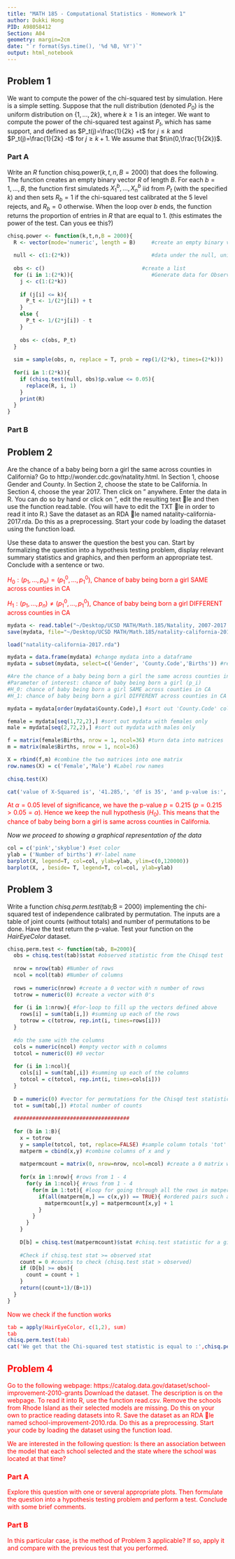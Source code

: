 ```yaml
---
title: "MATH 185 - Computational Statistics - Homework 1"
author: Dukki Hong
PID: A98058412
Section: A04
geometry: margin=2cm
date: "`r format(Sys.time(), '%d %B, %Y')`"
output: html_notebook
---
```

## Problem 1

We want to compute the power of the chi-squared test by simulation. Here is a simple setting. Suppose that the null distribution (denoted $P_0$) is the uniform distribution on $\{1,...,2k\}$, where $k\geq 1$ is an integer. We want to compute the power of the chi-squared test against $P_t$, which has same support, and defined as $P_t(j)=\frac{1}{2k} +t$ for $j\leq k$ and $P_t(j)=\frac{1}{2k} -t$ for $j\geq k+1$. We assume that $t\in(0,\frac{1}{2k})$.

### Part A

Write an $R$ function chisq.power$(k,t,n,B = 2000)$ that does the following. The function creates an empty binary vector $R$ of length $B$. For each $b = 1,...,B$, the function first simulateds $X_1^b,...,X_n^b$ iid from $P_t$ (with the specified $k$) and then sets $R_b = 1$ if the chi-squared test calibrated at the $5%$ level rejects, and $R_b=0$ otherwise. When the loop over $b$ ends, the function returns the proportion of entries in $R$ that are equal to $1$. (this estimates the power of the test. Can yous ee this?)

```r
chisq.power <- function(k,t,n,B = 2000){
  R <- vector(mode='numeric', length = B)     #create an empty binary vector of length B
  
  null <- c(1:(2*k))                          #data under the null, uniformly distributed
  
  obs <- c()                               #create a list
  for (i in 1:(2*k)){                         #Generate data for Observed counts
    j <- c(1:(2*k))
  
    if (j[i] <= k){
      P_t <- 1/(2*j[i]) + t
    }
    else {
      P_t <- 1/(2*j[i]) - t
    }
  
    obs <- c(obs, P_t)
  }
  
  sim = sample(obs, n, replace = T, prob = rep(1/(2*k), times=(2*k))) 
  
  for(i in 1:(2*k)){
    if (chisq.test(null, obs)$p.value <= 0.05){
      replace(R, i, 1)
    }
    print(R)
  }
}
```


### Part B

## Problem 2

Are the chance of a baby being born a girl the same across counties in California? Go
to http://wonder.cdc.gov/natality.html. In Section 1, choose Gender and County. In Section
2, choose the state to be California. In Section 4, choose the year 2017. Then click on \Send"
anywhere. Enter the data in R. You can do so by hand or click on \Export", edit the resulting text
le and then use the function read.table. (You will have to edit the TXT le in order to read it into
R.) Save the dataset as an RDA le named natality-california-2017.rda. Do this as a preprocessing.
Start your code by loading the dataset using the function load.

Use these data to answer the question the best you can. Start by formalizing the question into a hypothesis testing problem, display relevant summary statistics and graphics, and then perform an appropriate test. Conclude with a sentence or two.

<font color=red>$H_0:(p_1,...,p_n)=(p_1^0,...,p_1^0)$, Chance of baby being born a girl SAME across counties in CA</font>

<font color=red>$H_1:(p_1,...,p_n)\neq (p_1^0,...,p_1^0)$, Chance of baby being born a girl DIFFERENT across counties in CA</font>
```r
mydata <- read.table("~/Desktop/UCSD MATH/Math.185/Natality, 2007-2017.txt", header = TRUE)
save(mydata, file="~/Desktop/UCSD MATH/Math.185/natality-california-2017.rda")

load("natality-california-2017.rda") 

mydata = data.frame(mydata) #change mydata into a dataframe
mydata = subset(mydata, select=c('Gender', 'County.Code','Births')) #remove unnecessary columns

#Are the chance of a baby being born a girl the same across counties in California?
#Parameter of interest: chance of baby being born a girl (p_i)
#H_0: chance of baby being born a girl SAME across counties in CA
#H_1: chance of baby being born a girl DIFFERENT across counties in CA

mydata = mydata[order(mydata$County.Code),] #sort out 'County.Code' column in an increasing order

female = mydata[seq(1,72,2),] #sort out mydata with females only
male = mydata[seq(2,72,2),] #sort out mydata with males only

f = matrix(female$Births, nrow = 1, ncol=36) #turn data into matrices
m = matrix(male$Births, nrow = 1, ncol=36)

X = rbind(f,m) #combine the two matrices into one matrix
row.names(X) = c('Female','Male') #Label row names 
  
chisq.test(X)

cat('value of X-Squared is', '41.285,', 'df is 35', 'and p-value is:', '0.215.')
```

<font color=red>At $\alpha =0.05$ level of significance, we have the p-value $p=0.215$ ($p=0.215 > 0.05 = \alpha$). Hence we keep the null hypothesis ($H_0$). This means that the chance of baby being born a girl is same across counties in California.</font>

*Now we proceed to showing a graphical representation of the data*
```r
col = c('pink','skyblue') #set color
ylab = ('Number of births') #Y-label name
barplot(X, legend=T, col=col, ylab=ylab, ylim=c(0,120000)) 
barplot(X, , beside= T, legend=T, col=col, ylab=ylab)
```


## Problem 3

Write a function *chisq.perm.test*(tab;B = 2000) implementing the chi-squared test of independence calibrated by permutation. The inputs are a table of joint counts (without totals) and number of permutations to be done. Have the test return the p-value. Test your function on the *HairEyeColor* dataset.

```r
chisq.perm.test <- function(tab, B=2000){
  obs = chisq.test(tab)$stat #observed statistic from the Chisqd test
  
  nrow = nrow(tab) #Number of rows
  ncol = ncol(tab) #Number of columns
  
  rows = numeric(nrow) #create a 0 vector with n number of rows
  totrow = numeric(0) #create a vector with 0's
  
  for (i in 1:nrow){ #for-loop to fill up the vectors defined above
    rows[i] = sum(tab[i,]) #summing up each of the rows
    totrow = c(totrow, rep.int(i, times=rows[i]))
  }
  
  #do the same with the columns
  cols = numeric(ncol) #empty vector with n columns
  totcol = numeric(0) #0 vector
  
  for (i in 1:ncol){
    cols[i] = sum(tab[,i]) #summing up each of the columns
    totcol = c(totcol, rep.int(i, times=cols[i]))
  }
  
  D = numeric(0) #vector for permutations for the Chisqd test statistic
  tot = sum(tab[,]) #total number of counts
  
  #####################################
  
  for (b in 1:B){
    x = totrow
    y = sample(totcol, tot, replace=FALSE) #sample column totals 'tot' times without replacement
    matperm = cbind(x,y) #combine columns of x and y
    
    matpermcount = matrix(0, nrow=nrow, ncol=ncol) #create a 0 matrix with n number of rows and columns
    
    for(x in 1:nrow){ #rows from 1 - 4
      for(y in 1:ncol){ #rows from 1 - 4
        for(m in 1:tot){ #loop for going through all the rows in matperm
          if(all(matperm[m,] == c(x,y)) == TRUE){ #ordered pairs such as (1,1), (2,2) and etc...
            matpermcount[x,y] = matpermcount[x,y] + 1
          }
        }
      }
    }
  
    D[b] = chisq.test(matpermcount)$stat #chisq.test statistic for a given permutation
  
    #Check if chisq.test stat >= observed stat
    count = 0 #counts to check (chisq.test stat > observed)
    if (D[b] >= obs){
      count = count + 1
    }
    return((count+1)/(B+1))
  }
}
```

<font color=red>Now we check if the function works<font>
```r
tab = apply(HairEyeColor, c(1,2), sum)
tab
chisq.perm.test(tab)
cat('We get that the Chi-squared test statistic is equal to :',chisq.perm.test(tab))
```



## Problem 4

Go to the following webpage: https://catalog.data.gov/dataset/school-improvement-2010-grants 
Download the dataset. The description is on the webpage. To read it into R, use the function
read.csv. Remove the schools from Rhode Island as their selected models are missing. Do this on your own to practice reading datasets into R. Save the dataset as an RDA le named school-improvement-2010.rda. Do this as a preprocessing. Start your code by loading the dataset using the function load.

We are interested in the following question: Is there an association between the model that each school selected and the state where the school was located at that time?

### Part A

Explore this question with one or several appropriate plots. Then formulate the question into a hypothesis testing problem and perform a test. Conclude with some brief comments.

### Part B

In this particular case, is the method of Problem 3 applicable? If so, apply it and compare with the previous test that you performed.


